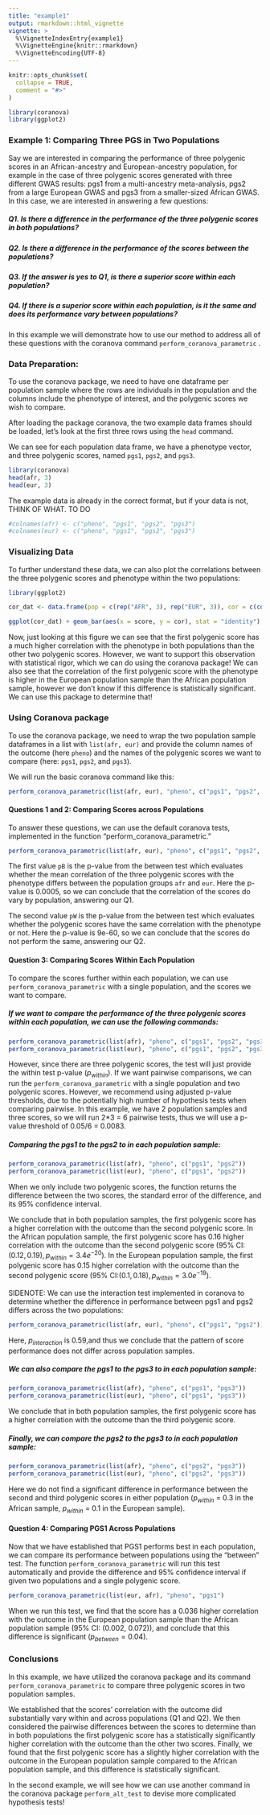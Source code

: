 ```yaml
---
title: "example1"
output: rmarkdown::html_vignette
vignette: >
  %\VignetteIndexEntry{example1}
  %\VignetteEngine{knitr::rmarkdown}
  %\VignetteEncoding{UTF-8}
---
```


```r
knitr::opts_chunk$set(
  collapse = TRUE,
  comment = "#>"
)
```

```r
library(coranova)
library(ggplot2)
```

### Example 1: Comparing Three PGS in Two Populations

Say we are interested in comparing the performance of three polygenic scores in an African-ancestry and European-ancestry population, for example in the case of three polygenic scores generated with three different GWAS results: pgs1 from a multi-ancestry meta-analysis, pgs2 from a large European GWAS and pgs3 from a smaller-sized African GWAS. In this case, we are interested in answering a few questions:

#####  Q1. Is there a difference in the performance of the three polygenic scores in both populations? \
##### Q2. Is there a difference in the performance of the scores between the populations? \
##### Q3. If the answer is yes to Q1, is there a superior score within each population? \
##### Q4. If there is a superior score within each population, is it the same and does its performance vary between populations? \

In this example we will demonstrate how to use our method to address all of these questions with the coranova command $\texttt{perform_coranova_parametric}$ . 

### Data Preparation:
To use the coranova package, we need to have one dataframe per population sample where the rows are individuals in the population and the columns include the phenotype of interest, and the polygenic scores we wish to compare. 

After loading the package coranova, the two example data frames should be loaded, let's look at the first three rows using the `head` command.

We can see for each population data frame, we have a phenotype vector, and three polygenic scores, named `pgs1`, `pgs2`, and `pgs3`. 
```r
library(coranova)
head(afr, 3)
head(eur, 3)
```

The example data is already in the correct format, but if your data is not, THINK OF WHAT. TO DO
```r
#colnames(afr) <- c("pheno", "pgs1", "pgs2", "pgs3")
#colnames(eur) <- c("pheno", "pgs1", "pgs2", "pgs3")
```

### Visualizing Data

To further understand these data, we can also plot the correlations between the three polygenic scores and phenotype within the two populations:

```r
library(ggplot2)

cor_dat <- data.frame(pop = c(rep("AFR", 3), rep("EUR", 3)), cor = c(cor(afr)["pheno", c("pgs1", "pgs2", "pgs3")], cor(eur)["pheno", c("pgs1", "pgs2", "pgs3")]), score = rep(c("pgs1", "pgs2", "pgs3"), 2))

ggplot(cor_dat) + geom_bar(aes(x = score, y = cor), stat = "identity") + facet_wrap(~pop) + labs(x = "Polygenic Score", y = "Correlation with Outcome")

```

Now, just looking at this figure we can see that the first polygenic score has a much higher correlation with the phenotype in both populations than the other two polygenic scores. However, we want to support this observation with statistical rigor, which we can do using the coranova package! We can also see that the correlation of the first polygenic score with the phenotype is higher in the European population sample than the African population sample, however we don't know if this difference is statistically significant. We can use this package to determine that!

### Using Coranova package
To use the coranova package,  we need to wrap the two population sample dataframes in a list with `list(afr, eur)` and provide the column names of the outcome (here `pheno`) and the names of the polygenic scores we want to compare (here: `pgs1`, `pgs2`, and `pgs3`).

We will run the basic coranova command like this:
```r
perform_coranova_parametric(list(afr, eur), "pheno", c("pgs1", "pgs2", "pgs3"))
```


#### Questions 1 and 2: Comparing Scores across Populations
To answer these questions, we can use the default coranova tests, implemented in the function "perform_coranova_parametric."



```r
perform_coranova_parametric(list(afr, eur), "pheno", c("pgs1", "pgs2", "pgs3"))
```

The first value `pB` is the p-value from the between test which evaluates whether the mean correlation of the three polygenic scores with the phenotype differs between the population groups `afr` and `eur`. Here the p-value is 0.0005, so we can conclude that the correlation of the scores do vary by population, answering our Q1. 

The second value `pW` is the p-value from the between test which evaluates whether the polygenic scores have the same correlation with the phenotype or not. Here the p-value is 9e-60,  so we can conclude that the scores do not perform the same, answering our Q2.

#### Question 3: Comparing Scores Within Each Population
To compare the scores further within each population, we can use $\texttt{perform_coranova_parametric}$ with a single population, and the scores we want to compare.

##### If we want to compare the performance of the three polygenic scores within each population,  we can use the following commands:
```r
perform_coranova_parametric(list(afr), "pheno", c("pgs1", "pgs2", "pgs3"))
perform_coranova_parametric(list(eur), "pheno", c("pgs1", "pgs2", "pgs3"))
```

However, since there are three polygenic scores, the test will just provide the within test p-value ($p_{within}$). If we want pairwise comparisons,  we can run the $\texttt{perform_coranova_parametric}$  with a single population and two polygenic scores. However, we recommend using adjusted p-value thresholds, due to the potentially high number of hypothesis tests when comparing pairwise. In this example, we have 2 population samples and three scores, so we will run 2*3 = 6 pairwise tests, thus we will use a p-value threshold of 0.05/6 = 0.0083. 

##### Comparing the pgs1 to the pgs2 to in each population sample:
```r
perform_coranova_parametric(list(afr), "pheno", c("pgs1", "pgs2"))
perform_coranova_parametric(list(eur), "pheno", c("pgs1", "pgs2"))
```
When we only include two polygenic scores, the function returns the difference between the two scores, the standard error of the difference, and its 95% confidence interval.

We conclude that in both population samples, the first polygenic score has a higher correlation with the outcome than the second polygenic score. In the African population sample, the first polygenic score has 0.16 higher correlation with the outcome than the second polygenic score ($95\% \text{ CI:} (0.12, 0.19), p_{within} =  3.4e^{-20}$). In the European population sample, the first polygenic score has 0.15 higher correlation with the outcome than the second polygenic score ($95\% \text{ CI:} (0.1, 0.18), p_{within} =  3.0e^{-19}$). 

SIDENOTE: We can use the interaction test implemented in coranova to determine whether the difference in performance between pgs1 and pgs2 differs across the two populations:
```r
perform_coranova_parametric(list(afr, eur), "pheno", c("pgs1", "pgs2"))
```
Here, $p_{interaction}$ is 0.59,and thus we conclude that the pattern of score performance does not differ across population samples.

##### We can also compare the pgs1 to the pgs3 to in each population sample:
```r
perform_coranova_parametric(list(afr), "pheno", c("pgs1", "pgs3"))
perform_coranova_parametric(list(eur), "pheno", c("pgs1", "pgs3"))
```
We conclude that in both population samples, the first polygenic score has a higher correlation with the outcome than the third polygenic score. 

##### Finally, we can compare the pgs2 to the pgs3 to in each population sample:
```r
perform_coranova_parametric(list(afr), "pheno", c("pgs2", "pgs3"))
perform_coranova_parametric(list(eur), "pheno", c("pgs2", "pgs3"))
```
Here we do not find a significant difference in performance between the second and third polygenic scores in either population ($p_{within}$ = 0.3 in the African sample, $p_{within}$ = 0.1 in the European sample).

#### Question 4: Comparing PGS1 Across Populations

Now that we have established that PGS1 performs best in each population,  we can compare its performance between populations using the "between" test. The function $\texttt{perform_coranova_parametric}$ will run this test automatically and provide the difference and 95% confidence interval if given two populations and a single polygenic score.
```r
perform_coranova_parametric(list(eur, afr), "pheno", "pgs1")
```
When we run this test, we find that the score has a 0.036 higher correlation with the outcome in the European population sample than the African population sample (95% CI: (0.002, 0.072)), and conclude that this difference is significant ($p_{between} = 0.04$). 

### Conclusions

In this example, we have utilized the coranova package and its command $\texttt{perform_coranova_parametric}$ to compare three polygenic scores in two population samples. 

We established that the scores' correlation with the outcome did substantially vary within and across populations (Q1 and Q2). We then considered the pairwise differences between the scores to determine than in both populations the first polygenic score has a statistically significantly higher correlation with the outcome than the other two scores. Finally, we found that the first polygenic score has a slightly higher  correlation with the outcome in the European population sample compared to the African population sample, and this difference is statistically significant.

In the second example, we will see how we can use another command in the coranova package $\texttt{perform_alt_test}$ to devise more complicated hypothesis tests! 


